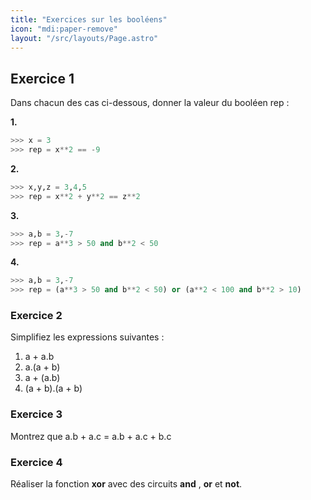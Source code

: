 ```yaml
---
title: "Exercices sur les booléens"
icon: "mdi:paper-remove"
layout: "/src/layouts/Page.astro"
---
```


## Exercice 1

Dans chacun des cas ci-dessous, donner la valeur du booléen rep :

**1.**

```python
>>> x = 3
>>> rep = x**2 == -9
```

**2.**

```python
>>> x,y,z = 3,4,5
>>> rep = x**2 + y**2 == z**2
```

**3.**

```python
>>> a,b = 3,-7
>>> rep = a**3 > 50 and b**2 < 50
```

**4.**

```python
>>> a,b = 3,-7
>>> rep = (a**3 > 50 and b**2 < 50) or (a**2 < 100 and b**2 > 10)
```

### Exercice 2

Simplifiez les expressions suivantes :

  1. a + a.b
  2. a.(a + b)
  3. a + (a.b)
  4. (a + b).(a + b)

### Exercice 3

Montrez que a.b + a.c = a.b + a.c + b.c

### Exercice 4

Réaliser la fonction **xor** avec des circuits **and** , **or** et **not**.
